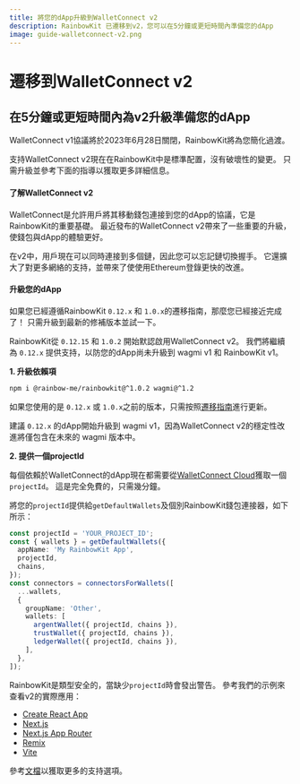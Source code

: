 ```yaml
---
title: 將您的dApp升級到WalletConnect v2
description: RainbowKit 已遷移到v2，您可以在5分鐘或更短時間內準備您的dApp
image: guide-walletconnect-v2.png
---
```


# 遷移到WalletConnect v2

## 在5分鐘或更短時間內為v2升級準備您的dApp

WalletConnect v1協議將於2023年6月28日關閉，RainbowKit將為您簡化過渡。

支持WalletConnect v2現在在RainbowKit中是標準配置，沒有破壞性的變更。 只需升級並參考下面的指導以獲取更多詳細信息。

#### 了解WalletConnect v2

WalletConnect是允許用戶將其移動錢包連接到您的dApp的協議，它是RainbowKit的重要基礎。 最近發布的WalletConnect v2帶來了一些重要的升級，使錢包與dApp的體驗更好。

在v2中，用戶現在可以同時連接到多個鏈，因此您可以忘記鏈切換握手。 它還擴大了對更多網絡的支持，並帶來了使使用Ethereum登錄更快的改進。

#### 升級您的dApp

如果您已經遵循RainbowKit `0.12.x` 和 `1.0.x`的遷移指南，那麼您已經接近完成了！ 只需升級到最新的修補版本並試一下。

RainbowKit從 `0.12.15` 和 `1.0.2` 開始默認啟用WalletConnect v2。 我們將繼續為 `0.12.x` 提供支持，以防您的dApp尚未升級到 wagmi v1 和 RainbowKit v1。

**1. 升級依賴項**

```bash
npm i @rainbow-me/rainbowkit@^1.0.2 wagmi@^1.2
```

如果您使用的是 `0.12.x` 或 `1.0.x`之前的版本，只需按照[遷移指南](/docs/migration-guide)進行更新。

建議 `0.12.x` 的dApp開始升級到 wagmi v1，因為WalletConnect v2的穩定性改進將僅包含在未來的 wagmi 版本中。

**2. 提供一個projectId**

每個依賴於WalletConnect的dApp現在都需要從[WalletConnect Cloud](https://cloud.walletconnect.com/)獲取一個`projectId`。 這是完全免費的，只需幾分鐘。

將您的`projectId`提供給`getDefaultWallets`及個別RainbowKit錢包連接器，如下所示：

```ts
const projectId = 'YOUR_PROJECT_ID';
const { wallets } = getDefaultWallets({
  appName: 'My RainbowKit App',
  projectId,
  chains,
});
const connectors = connectorsForWallets([
  ...wallets,
  {
    groupName: 'Other',
    wallets: [
      argentWallet({ projectId, chains }),
      trustWallet({ projectId, chains }),
      ledgerWallet({ projectId, chains }),
    ],
  },
]);
```

RainbowKit是類型安全的，當缺少`projectId`時會發出警告。 參考我們的示例來查看v2的實際應用：

- [Create React App](https://codesandbox.io/p/sandbox/github/rainbow-me/rainbowkit/tree/main/examples/with-create-react-app)
- [Next.js](https://codesandbox.io/p/sandbox/github/rainbow-me/rainbowkit/tree/main/examples/with-next)
- [Next.js App Router](https://codesandbox.io/p/sandbox/github/rainbow-me/rainbowkit/tree/main/examples/with-next-app)
- [Remix](https://codesandbox.io/p/sandbox/github/rainbow-me/rainbowkit/tree/main/examples/with-remix)
- [Vite](https://codesandbox.io/p/sandbox/github/rainbow-me/rainbowkit/tree/main/examples/with-vite)

參考[文檔](https://www.rainbowkit.com/docs/custom-wallet-list#walletconnect)以獲取更多的支持選項。
